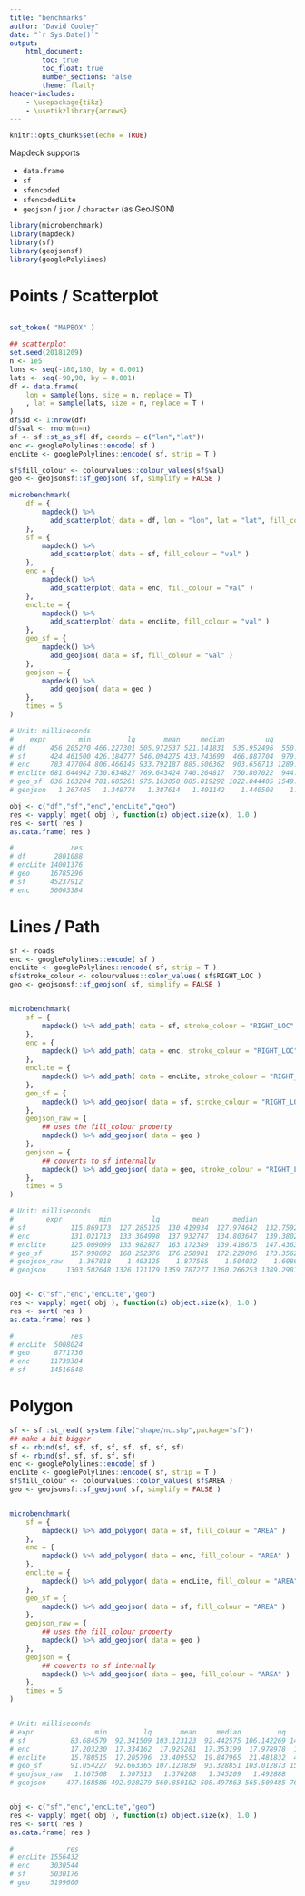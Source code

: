 ```yaml
---
title: "benchmarks"
author: "David Cooley"
date: "`r Sys.Date()`"
output: 
    html_document:
        toc: true
        toc_float: true
        number_sections: false
        theme: flatly
header-includes: 
    - \usepackage{tikz}
    - \usetikzlibrary{arrows}
---
```


```r
knitr::opts_chunk$set(echo = TRUE)
```

Mapdeck supports

- `data.frame`
- `sf`
- `sfencoded`
- `sfencodedLite`
- `geojson` / `json` / `character` (as GeoJSON)

```r
library(microbenchmark)
library(mapdeck)
library(sf)
library(geojsonsf)
library(googlePolylines)
```


# Points / Scatterplot

```r

set_token( "MAPBOX" )

## scatterplot
set.seed(20181209)
n <- 1e5
lons <- seq(-180,180, by = 0.001)
lats <- seq(-90,90, by = 0.001)
df <- data.frame(
	lon = sample(lons, size = n, replace = T)
	, lat = sample(lats, size = n, replace = T )
)
df$id <- 1:nrow(df)
df$val <- rnorm(n=n)
sf <- sf::st_as_sf( df, coords = c("lon","lat"))
enc <- googlePolylines::encode( sf )
encLite <- googlePolylines::encode( sf, strip = T )

sf$fill_colour <- colourvalues::colour_values(sf$val)
geo <- geojsonsf::sf_geojson( sf, simplify = FALSE )

microbenchmark(
	df = {
		mapdeck() %>% 
		  add_scatterplot( data = df, lon = "lon", lat = "lat", fill_colour = "val")
	},
	sf = {
		mapdeck() %>% 
		  add_scatterplot( data = sf, fill_colour = "val" )
	},
	enc = {
		mapdeck() %>% 
		  add_scatterplot( data = enc, fill_colour = "val" )
	},
	enclite = {
		mapdeck() %>% 
		  add_scatterplot( data = encLite, fill_colour = "val" )
	},
	geo_sf = {
		mapdeck() %>% 
		  add_geojson( data = sf, fill_colour = "val" )
	},
	geojson = {
		mapdeck() %>% 
		  add_geojson( data = geo )
	},
	times = 5
)

# Unit: milliseconds
#    expr        min         lq       mean     median          uq         max neval
# df      456.205270 466.227301 505.972537 521.141831  535.952496  550.335787     5
# sf      424.461500 426.184777 546.094275 433.743690  466.887704  979.193704     5
# enc     783.477064 806.466145 933.792187 885.506362  903.656713 1289.854652     5
# enclite 681.644942 730.634827 769.643424 740.264817  750.807022  944.865514     5
# geo_sf  636.163284 781.685261 975.163050 885.819292 1022.844405 1549.303007     5
# geojson   1.267405   1.348774   1.387614   1.401142    1.440508    1.480242     5

obj <- c("df","sf","enc","encLite","geo")
res <- vapply( mget( obj ), function(x) object.size(x), 1.0 )
res <- sort( res )
as.data.frame( res )

#              res
# df       2801088
# encLite 14001376
# geo     16785296
# sf      45237912
# enc     50003384
```



# Lines / Path

```r
sf <- roads
enc <- googlePolylines::encode( sf )
encLite <- googlePolylines::encode( sf, strip = T )
sf$stroke_colour <- colourvalues::color_values( sf$RIGHT_LOC )
geo <- geojsonsf::sf_geojson( sf, simplify = FALSE )


microbenchmark(
	sf = {
		mapdeck() %>% add_path( data = sf, stroke_colour = "RIGHT_LOC" )
	},
	enc = {
		mapdeck() %>% add_path( data = enc, stroke_colour = "RIGHT_LOC" )
	},
	enclite = {
		mapdeck() %>% add_path( data = encLite, stroke_colour = "RIGHT_LOC" )
	},
	geo_sf = {
		mapdeck() %>% add_geojson( data = sf, stroke_colour = "RIGHT_LOC" )
	},
	geojson_raw = {
		## uses the fill_colour property
		mapdeck() %>% add_geojson( data = geo )
	},
	geojson = {
		## converts to sf internally
		mapdeck() %>% add_geojson( data = geo, stroke_colour = "RIGHT_LOC" )
	},
	times = 5
)

# Unit: milliseconds
#        expr         min          lq        mean      median          uq         max neval
# sf           115.869173  127.285125  130.419934  127.974642  132.759235  148.211496     5
# enc          131.021713  133.304998  137.932747  134.803647  139.380252  151.153124     5
# enclite      125.009099  133.982827  163.172389  139.418675  147.436373  270.014970     5
# geo_sf       157.998692  168.252376  176.258981  172.229096  173.356248  209.458494     5
# geojson_raw    1.367818    1.403125    1.877565    1.504032    1.608655    3.504197     5
# geojson     1303.502648 1326.171179 1359.787277 1360.266253 1389.298148 1419.698157     5


obj <- c("sf","enc","encLite","geo")
res <- vapply( mget( obj ), function(x) object.size(x), 1.0 )
res <- sort( res )
as.data.frame( res )

#              res
# encLite  5008024
# geo      8771736
# enc     11739384
# sf      14516848
```

# Polygon 

```r
sf <- sf::st_read( system.file("shape/nc.shp",package="sf"))
## make a bit bigger
sf <- rbind(sf, sf, sf, sf, sf, sf, sf, sf)
sf <- rbind(sf, sf, sf, sf, sf)
enc <- googlePolylines::encode( sf )
encLite <- googlePolylines::encode( sf, strip = T )
sf$fill_colour <- colourvalues::color_values( sf$AREA )
geo <- geojsonsf::sf_geojson( sf, simplify = FALSE )


microbenchmark(
	sf = {
		mapdeck() %>% add_polygon( data = sf, fill_colour = "AREA" )
	},
	enc = {
		mapdeck() %>% add_polygon( data = enc, fill_colour = "AREA" )
	},
	enclite = {
		mapdeck() %>% add_polygon( data = encLite, fill_colour = "AREA" )
	},
	geo_sf = {
		mapdeck() %>% add_geojson( data = sf, fill_colour = "AREA" )
	},
	geojson_raw = {
		## uses the fill_colour property
		mapdeck() %>% add_geojson( data = geo )
	},
	geojson = {
		## converts to sf internally
		mapdeck() %>% add_geojson( data = geo, fill_colour = "AREA" )
	},
	times = 5
)


# Unit: milliseconds
# expr               min         lq       mean     median         uq        max neval
# sf           83.684579  92.341509 103.123123  92.442575 106.142269 141.004682     5
# enc          17.203230  17.334162  17.925281  17.353199  17.978978  19.756838     5
# enclite      15.780515  17.205796  23.409552  19.847965  21.481832  42.731652     5
# geo_sf       91.054227  92.663365 107.123839  93.328851 103.012873 155.559878     5
# geojson_raw   1.167508   1.307513   1.376268   1.345209   1.492888   1.568223     5
# geojson     477.168586 492.928279 560.850102 508.497863 565.509485 760.146295     5


obj <- c("sf","enc","encLite","geo")
res <- vapply( mget( obj ), function(x) object.size(x), 1.0 )
res <- sort( res )
as.data.frame( res )

#             res
# encLite 1556432
# enc     3030544
# sf      5030176
# geo     5199600
```
